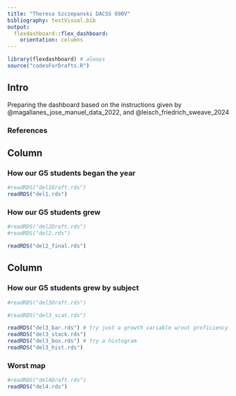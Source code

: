 ```yaml
---
title: "Theresa Szczepanski DACSS 690V"
bibliography: testVisual.bib
output: 
  flexdashboard::flex_dashboard:
    orientation: columns
---
```


```r
library(flexdashboard) # always
source("codesForDrafts.R")
```

## Intro {.sidebar}

Preparing the dashboard based on the instructions given by @magallanes_jose_manuel_data_2022, and @leisch_friedrich_sweave_2024

### References
<div id="refs"></div>

## Column {data-width="450"}

### How our G5 students began the year <!-- a title for plot -->

```r
#readRDS("del1Draft.rds")
readRDS("del1.rds")
```

### How our G5 students grew

```r
#readRDS("del2Draft.rds")
#readRDS("del2.rds")

readRDS("del2_final.rds")
```

## Column {data-width="550"}

### How our G5 students grew by subject

```r
#readRDS("del3Draft.rds")

#readRDS("del3_scat.rds")

readRDS("del3_bar.rds") # try just a growth variable w/out proficiency
readRDS("del3_stack.rds")
readRDS("del3_box.rds") # try a histogram
readRDS("del3_hist.rds")
```

### Worst map

```r
#readRDS("del4Draft.rds")
readRDS("del4.rds")
```
